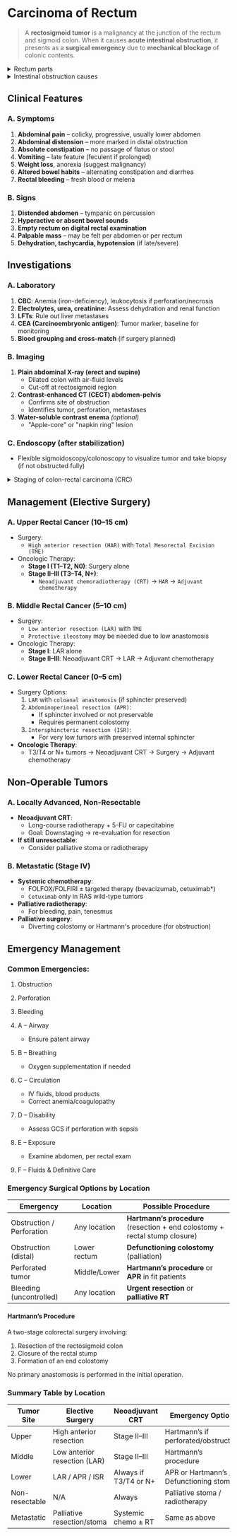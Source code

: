 # Carcinoma of Rectum

> A **rectosigmoid tumor** is a malignancy at the junction of the rectum and sigmoid colon. When it causes **acute intestinal obstruction**, it presents as a **surgical emergency** due to **mechanical blockage** of colonic contents.

<details>
<summary>Rectum parts</summary>

Rectum (≈12–15 cm in length) is divided into three parts based on distance from the anal verge (AV):

1. **Upper third**:
   - 10–15 cm from AV
   - Peritoneal covering anteriorly and laterally
2. **Middle third**:
   - 5–10 cm from AV
   - Peritoneum only anteriorly
3. **Lower third**:
   - 0–5 cm from AV
   - Extraperitoneal

</details>

<details>
<summary>Intestinal obstruction causes </summary>

## Mechanical Causes

### Small Bowel Obstruction (SBO)

Most common site of obstruction.

1. **Adhesions** (most common in developed countries)
   - Postoperative fibrous bands
1. **Hernias** (e.g., inguinal, femoral, incisional)
   - Bowel loops trapped in a hernia sac
1. **Intussusception**
   - Telescoping of one part of bowel into another
1. **Volvulus**
   - Twisting of the intestine, commonly midgut
1. **Neoplasms**
   - Intramural or extrinsic compression (rare in SBO)
1. **Strictures**
   - Crohn's disease, radiation, ischemia
1. **Gallstone ileus**
   - Large gallstone erodes into bowel and obstructs (usually ileum)
1. **Foreign bodies / bezoars**

### Large Bowel Obstruction (LBO)

1. **Colorectal carcinoma** (most common in elderly)
   - Tumor blocks lumen
1. **Diverticulitis with stricture formation**
1. **Volvulus**
   - Commonly sigmoid or caecal
1. **Fecal impaction**
1. **Benign strictures** (e.g., IBD, radiation)
1. **Pseudo-obstruction** (see below)

## Functional (Non-mechanical) Causes

### Paralytic Ileus

→ Failure of peristalsis without physical blockage

1. Postoperative state
1. Electrolyte imbalance (e.g., ↓K⁺, ↓Mg²⁺)
1. Drugs (e.g., opioids, anticholinergics)
1. Peritonitis, pancreatitis, sepsis

### Ogilvie Syndrome (Acute Colonic Pseudo-obstruction)

→ Massive colonic dilatation without true obstruction

1. Often in hospitalized, elderly or immobile patients

## Congenital Causes

(Usually present in neonates or children)

1. **Duodenal atresia**
   - Congenital absence of lumen
1. **Meconium ileus**
   - Associated with cystic fibrosis
1. **Hirschsprung’s disease**
   - Aganglionosis → functional obstruction
1. **Malrotation with volvulus**

## Others / Rare Causes

1. **Endometriosis**
   - Implants causing strictures
1. **Tuberculosis**
   - Ileocaecal strictures
1. **Mesenteric ischemia**
   - Late stage can mimic obstruction
1. **Radiation enteritis**

</details>

## Clinical Features

### A. Symptoms

1. **Abdominal pain** – colicky, progressive, usually lower abdomen
2. **Abdominal distension** – more marked in distal obstruction
3. **Absolute constipation** – no passage of flatus or stool
4. **Vomiting** – late feature (feculent if prolonged)
5. **Weight loss**, anorexia (suggest malignancy)
6. **Altered bowel habits** – alternating constipation and diarrhea
7. **Rectal bleeding** – fresh blood or melena

### B. **Signs**

1. **Distended abdomen** – tympanic on percussion
2. **Hyperactive or absent bowel sounds**
3. **Empty rectum on digital rectal examination**
4. **Palpable mass** – may be felt per abdomen or per rectum
5. **Dehydration, tachycardia, hypotension** (if late/severe)

## Investigations

### A. Laboratory

1. **CBC**: Anemia (iron-deficiency), leukocytosis if perforation/necrosis
2. **Electrolytes, urea, creatinine**: Assess dehydration and renal function
3. **LFTs**: Rule out liver metastases
4. **CEA (Carcinoembryonic antigen)**: Tumor marker, baseline for monitoring
5. **Blood grouping and cross-match** (if surgery planned)

### B. Imaging

1. **Plain abdominal X-ray (erect and supine)**
   - Dilated colon with air-fluid levels
   - Cut-off at rectosigmoid region
2. **Contrast-enhanced CT (CECT) abdomen-pelvis**
   - Confirms site of obstruction
   - Identifies tumor, perforation, metastases
3. **Water-soluble contrast enema** _(optional)_
   - "Apple-core" or "napkin ring" lesion

### C. Endoscopy (after stabilization)

- Flexible sigmoidoscopy/colonoscopy to visualize tumor and take biopsy (if not obstructed fully)

<details>
<summary>Staging of colon-rectal carcinoma (CRC)</summary>

### TNM Classification

#### T – Tumor (Depth of Invasion)

1. **Tis**: Carcinoma in situ (intraepithelial or lamina propria only)
1. **T1**: Invades submucosa
1. **T2**: Invades muscularis propria
1. **T3**: Invades through muscularis propria into subserosa or non1.peritonealized pericolic/perirectal tissues
1. **T4a**: Penetrates visceral peritoneum
1. **T4b**: Invades or adheres to adjacent organs or structures

#### N – Regional Lymph Nodes

1. **N0**: No regional lymph node metastasis
1. **N1**: 1–3 regional lymph nodes involved
   - **N1a**: 1 node
   - **N1b**: 2–3 nodes
   - **N1c**: Tumor deposits in subserosa, mesentery, or non-peritonealized tissue without lymph node involvement
1. **N2**: ≥4 regional lymph nodes involved
   - **N2a**: 4–6 nodes
   - **N2b**: ≥7 nodes

#### M – Distant Metastasis

1. **M0**: No distant metastasis
1. **M1**: Distant metastasis
   - **M1a**: One site/organ (e.g., liver, lung)
   - **M1b**: >1 site/organ
   - **M1c**: Peritoneal metastasis ± other sites

### AJCC/UICC Stages (Group Stage)

| Stage          | TNM Description                  |
| -------------- | -------------------------------- |
| **Stage 0**    | Tis N0 M0                        |
| **Stage I**    | T1–T2 N0 M0                      |
| **Stage IIA**  | T3 N0 M0                         |
| **Stage IIB**  | T4a N0 M0                        |
| **Stage IIC**  | T4b N0 M0                        |
| **Stage IIIA** | T1–T2 N1/N1c M0                  |
| **Stage IIIB** | T3–T4a N1/N1c M0 or T2–T3 N2a M0 |
| **Stage IIIC** | T4a–T4b N2a/N2b M0               |
| **Stage IVA**  | Any T, Any N, M1a                |
| **Stage IVB**  | Any T, Any N, M1b                |
| **Stage IVC**  | Any T, Any N, M1c                |

### Importance of Staging

- Guides treatment (surgery ± chemotherapy ± radiotherapy)
- Predicts prognosis (5-year survival):
  - Stage I: >90%
  - Stage II: \~70–85%
  - Stage III: \~40–60%
  - Stage IV: < 20%

</details>

## Management (Elective Surgery)

### A. Upper Rectal Cancer (10–15 cm)

- Surgery:
  - `High anterior resection (HAR)` with `Total Mesorectal Excision (TME)`
- Oncologic Therapy:
  - **Stage I (T1–T2, N0)**: Surgery alone
  - **Stage II–III (T3–T4, N+)**:
    - `Neoadjuvant chemoradiotherapy (CRT)` → `HAR` → `Adjuvant chemotherapy`

### B. Middle Rectal Cancer (5–10 cm)

- Surgery:
  - `Low anterior resection (LAR)` with `TME`
  - `Protective ileostomy` may be needed due to low anastomosis
- Oncologic Therapy:
  - **Stage I**: LAR alone
  - **Stage II–III**: Neoadjuvant CRT → LAR → Adjuvant chemotherapy

### C. Lower Rectal Cancer (0–5 cm)

- Surgery Options:
  1. `LAR` with `coloanal anastomosis` (if sphincter preserved)
  2. `Abdominoperineal resection (APR)`:
     - If sphincter involved or not preservable
     - Requires permanent colostomy
  3. `Intersphincteric resection (ISR)`:
     - For very low tumors with preserved internal sphincter
- **Oncologic Therapy**:
  - T3/T4 or N+ tumors → Neoadjuvant CRT → Surgery → Adjuvant chemotherapy

## Non-Operable Tumors

### A. Locally Advanced, Non-Resectable

- **Neoadjuvant CRT**:
  - Long-course radiotherapy + 5-FU or capecitabine
  - Goal: Downstaging → re-evaluation for resection
- **If still unresectable**:
  - Consider palliative stoma or radiotherapy

### B. Metastatic (Stage IV)

- **Systemic chemotherapy**:
  - FOLFOX/FOLFIRI ± targeted therapy (bevacizumab, cetuximab\*)
  - `Cetuximab` only in RAS wild-type tumors
- **Palliative radiotherapy**:
  - For bleeding, pain, tenesmus
- **Palliative surgery**:
  - Diverting colostomy or Hartmann's procedure (for obstruction)

## Emergency Management

### Common Emergencies:

1. Obstruction
2. Perforation
3. Bleeding

4. A – Airway
   - Ensure patent airway
5. B – Breathing
   - Oxygen supplementation if needed
6. C – Circulation
   - IV fluids, blood products
   - Correct anemia/coagulopathy
7. D – Disability
   - Assess GCS if perforation with sepsis
8. E – Exposure
   - Examine abdomen, per rectal exam
9. F – Fluids & Definitive Care

### Emergency Surgical Options by Location

| Emergency                 | Location     | Possible Procedure                                                          |
| ------------------------- | ------------ | --------------------------------------------------------------------------- |
| Obstruction / Perforation | Any location | **Hartmann’s procedure** (resection + end colostomy + rectal stump closure) |
| Obstruction (distal)      | Lower rectum | **Defunctioning colostomy** (palliation)                                    |
| Perforated tumor          | Middle/Lower | **Hartmann’s procedure** or **APR** in fit patients                         |
| Bleeding (uncontrolled)   | Any location | **Urgent resection** or **palliative RT**                                   |

#### Hartmann’s Procedure

A two-stage colorectal surgery involving:

1.  Resection of the rectosigmoid colon
1.  Closure of the rectal stump
1.  Formation of an end colostomy

No primary anastomosis is performed in the initial operation.

### Summary Table by Location

| Tumor Site     | Elective Surgery             | Neoadjuvant CRT       | Emergency Option                        |
| -------------- | ---------------------------- | --------------------- | --------------------------------------- |
| Upper          | High anterior resection      | Stage II–III          | Hartmann’s if perforated/obstructed     |
| Middle         | Low anterior resection (LAR) | Stage II–III          | Hartmann’s procedure                    |
| Lower          | LAR / APR / ISR              | Always if T3/T4 or N+ | APR or Hartmann’s / Defunctioning stoma |
| Non-resectable | N/A                          | Always                | Palliative stoma / radiotherapy         |
| Metastatic     | Palliative resection/stoma   | Systemic chemo ± RT   | Same as above                           |
